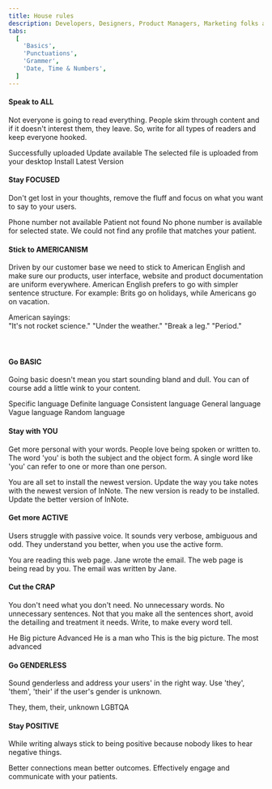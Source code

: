 ```yaml
---
title: House rules
description: Developers, Designers, Product Managers, Marketing folks and UX-ers you've got this! Use these tools to write creatively, effectively and brilliantly.
tabs:
  [
    'Basics',
    'Punctuations',
    'Grammer',
    'Date, Time & Numbers',
  ]
---
```


#### Speak to ALL

Not everyone is going to read everything. People skim through content and if it doesn't interest them, they leave. So, write for all types of readers and keep everyone hooked.

<Rules>
  <DOs>
    <InlineMessage>
      <IconWrapper> Successfully uploaded </IconWrapper>
    </InlineMessage>
    <InlineMessage>
      <IconWrapper> Update available </IconWrapper>
    </InlineMessage>
  </DOs>
  <DONTs>
    <InlineMessage>
      <IconWrapper iconType='error'>
        The selected file is uploaded from your desktop
      </IconWrapper>
    </InlineMessage>
    <InlineMessage>
      <IconWrapper iconType='error'>
        Install Latest Version
      </IconWrapper>
    </InlineMessage>
  </DONTs>
</Rules>
<br />

#### Stay FOCUSED

Don't get lost in your thoughts, remove the fluff and focus on what you want to say to your users.

<Rules>
  <DOs>
    <InlineMessage>
      <IconWrapper>Phone number not available</IconWrapper>
    </InlineMessage>
    <InlineMessage>
      <IconWrapper> Patient not found </IconWrapper>
    </InlineMessage>
  </DOs>
  <DONTs>
    <InlineMessage>
      <IconWrapper iconType='error'>
        No phone number is available for selected state.
      </IconWrapper>
    </InlineMessage>
    <InlineMessage>
      <IconWrapper iconType='error'>
        We could not find any profile that matches your
        patient.
      </IconWrapper>
    </InlineMessage>
  </DONTs>
</Rules>
<br />

#### Stick to AMERICANISM

Driven by our customer base we need to stick to American English and make sure our products, user interface, website and product documentation are uniform everywhere. American English prefers to go with simpler sentence structure. For example: Brits go on holidays, while Americans go on vacation.

<IconWrapper>
  American sayings:
  <br />
  "It's not rocket science." "Under the weather." "Break a
  leg." "Period."
</IconWrapper>

<br />
<br />
<br />

#### Go BASIC

Going basic doesn't mean you start sounding bland and dull. You can of course add a little wink to your content.

<Rules>
  <DOs>
    <InlineMessage>
      <IconWrapper>Specific language</IconWrapper>
    </InlineMessage>
    <InlineMessage>
      <IconWrapper> Definite language </IconWrapper>
    </InlineMessage>
    <InlineMessage>
      <IconWrapper> Consistent language </IconWrapper>
    </InlineMessage>
  </DOs>
  <DONTs>
    <InlineMessage>
      <IconWrapper iconType='error'>
        General language
      </IconWrapper>
    </InlineMessage>
    <InlineMessage>
      <IconWrapper iconType='error'>
        Vague language
      </IconWrapper>
    </InlineMessage>
    <InlineMessage>
      <IconWrapper iconType='error'>
        Random language
      </IconWrapper>
    </InlineMessage>
  </DONTs>
</Rules>
<br />

#### Stay with YOU

Get more personal with your words. People love being spoken or written to. The word 'you' is both the subject and the object form. A single word like 'you' can refer to one or more than one person.

<Rules>
  <DOs>
    <InlineMessage>
      <IconWrapper>
        You are all set to install the newest version.
      </IconWrapper>
    </InlineMessage>
    <InlineMessage>
      <IconWrapper>
        Update the way you take notes with the newest
        version of InNote.
      </IconWrapper>
    </InlineMessage>
  </DOs>
  <DONTs>
    <InlineMessage>
      <IconWrapper iconType='error'>
        The new version is ready to be installed.
      </IconWrapper>
    </InlineMessage>
    <InlineMessage>
      <IconWrapper iconType='error'>
        Update the better version of InNote.
      </IconWrapper>
    </InlineMessage>
  </DONTs>
</Rules>
<br />

#### Get more ACTIVE

Users struggle with passive voice. It sounds very verbose, ambiguous and odd. They understand you better, when you use the active form.

<Rules>
  <DOs>
    <InlineMessage>
      <IconWrapper>
        You are reading this web page.
      </IconWrapper>
    </InlineMessage>
    <InlineMessage>
      <IconWrapper>Jane wrote the email.</IconWrapper>
    </InlineMessage>
  </DOs>
  <DONTs>
    <InlineMessage>
      <IconWrapper iconType='error'>
        The web page is being read by you.
      </IconWrapper>
    </InlineMessage>
    <InlineMessage>
      <IconWrapper iconType='error'>
        The email was written by Jane.
      </IconWrapper>
    </InlineMessage>
  </DONTs>
</Rules>
<br />

#### Cut the CRAP

You don't need what you don't need. No unnecessary words. No unnecessary sentences. Not that you make all the sentences short, avoid the detailing and treatment it needs. Write, to make every word tell.

<Rules>
  <DOs>
    <InlineMessage>
      <IconWrapper>He</IconWrapper>
    </InlineMessage>
    <InlineMessage>
      <IconWrapper>Big picture</IconWrapper>
    </InlineMessage>
    <InlineMessage>
      <IconWrapper>Advanced</IconWrapper>
    </InlineMessage>
  </DOs>
  <DONTs>
    <InlineMessage>
      <IconWrapper iconType='error'>
        He is a man who
      </IconWrapper>
    </InlineMessage>
    <InlineMessage>
      <IconWrapper iconType='error'>
        This is the big picture.
      </IconWrapper>
    </InlineMessage>
    <InlineMessage>
      <IconWrapper iconType='error'>
        The most advanced
      </IconWrapper>
    </InlineMessage>
  </DONTs>
</Rules>
<br />

#### Go GENDERLESS

Sound genderless and address your users' in the right way. Use 'they', 'them', 'their' if the user's gender is unknown.

<Rules>
  <DOs>
    <InlineMessage>
      <IconWrapper>They, them, their, unknown</IconWrapper>
    </InlineMessage>
  </DOs>
  <DONTs>
    <InlineMessage>
      <IconWrapper iconType='error'>LGBTQA</IconWrapper>
    </InlineMessage>
  </DONTs>
</Rules>
<br />

#### Stay POSITIVE

While writing always stick to being positive because nobody likes to hear negative things.

<IconWrapper>
  Better connections mean better outcomes.
</IconWrapper>

<IconWrapper>
  Effectively engage and communicate with your patients.
</IconWrapper>
